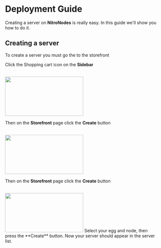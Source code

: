 # Deployment Guide

Creating a server on **NitroNodes** is really easy. In this guide we'll show you how to do it.

## Creating a server

To create a server you must go the to the storefront

Click the Shopping cart icon on the **Sidebar**

<br />
<img
  src="https://cdn.discordapp.com/attachments/1043294603614371920/1071460428976226334/image.png"
  width="256"
  height="128"
/>

Then on the **Storefront** page click the **Create** button

<br />
<img
  src="https://cdn.discordapp.com/attachments/1043294603614371920/1071460428976226334/image.png"
  width="256"
  height="128"
/>

Then on the **Storefront** page click the **Create** button

<br />
<img
  src="https://cdn.discordapp.com/attachments/1043294603614371920/1071460479047835659/image.png"
  width="256"
  height="128"
/>
Select your egg and node, then press the **Create** button. Now your server
should appear in the server list.
